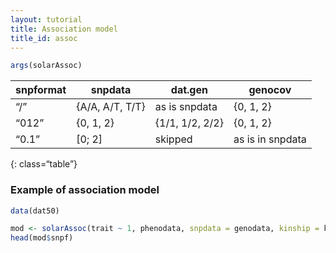 ```yaml
---
layout: tutorial
title: Association model
title_id: assoc
---
```


```r
args(solarAssoc)
```

| snpformat |  snpdata        | dat.gen        | genocov          |
|-----------|-----------------|----------------|------------------|
| "/"       | {A/A, A/T, T/T} | as is snpdata  | {0, 1, 2}        |
| "012"     | {0, 1, 2}       | {1/1, 1/2, 2/2}| {0, 1, 2}        |
| "0.1"     | [0; 2]          | skipped        | as is in snpdata |
{: class="table"}


### Example of association model

```r
data(dat50)

mod <- solarAssoc(trait ~ 1, phenodata, snpdata = genodata, kinship = kin)
head(mod$snpf)
```

